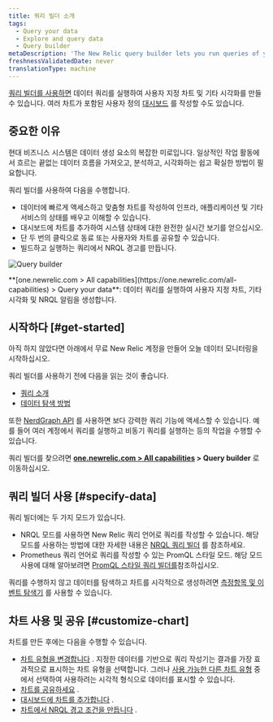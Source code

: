 ```yaml
---
title: 쿼리 빌더 소개
tags:
  - Query your data
  - Explore and query data
  - Query builder
metaDescription: 'The New Relic query builder lets you run queries of your data, build charts and other visualizations, and share charts.'
freshnessValidatedDate: never
translationType: machine
---
```



[쿼리 빌더를 사용하면](https://one.newrelic.com/data-exploration/query-builder) 데이터 쿼리를 실행하여 사용자 지정 차트 및 기타 시각화를 만들 수 있습니다. 여러 차트가 포함된 사용자 정의 [대시보드](/docs/dashboards/manage-your-dashboard/manage-your-dashboard#dash-create-chart) 를 작성할 수도 있습니다.

## 중요한 이유

현대 비즈니스 시스템은 데이터 생성 요소의 복잡한 미로입니다. 일상적인 작업 활동에서 흐르는 끝없는 데이터 흐름을 가져오고, 분석하고, 시각화하는 쉽고 확실한 방법이 필요합니다.

쿼리 빌더를 사용하여 다음을 수행합니다.

* 데이터에 빠르게 액세스하고 맞춤형 차트를 작성하여 인프라, 애플리케이션 및 기타 서비스의 상태를 배우고 이해할 수 있습니다.
* 대시보드에 차트를 추가하여 시스템 상태에 대한 완전한 실시간 보기를 얻으십시오.
* 단 두 번의 클릭으로 동료 또는 사용자와 차트를 공유할 수 있습니다.
* 빌드하고 실행하는 쿼리에서 NRQL 경고를 만듭니다.

<img
  title="Query builder"
  alt="Query builder"
  src={queriesNrqlQueryBuilder}
/>

<figcaption>
  **[one.newrelic.com > All capabilities](https://one.newrelic.com/all-capabilities) > Query your data**: 데이터 쿼리를 실행하여 사용자 지정 차트, 기타 시각화 및 NRQL 알림을 생성합니다.
</figcaption>

## 시작하다 [#get-started]

아직 하지 않았다면 아래에서 무료 New Relic 계정을 만들어 오늘 데이터 모니터링을 시작하십시오.

쿼리 빌더를 사용하기 전에 다음을 읽는 것이 좋습니다.

* [쿼리 소개](/docs/telemetry-data-platform/ingest-manage-data/understand-data/introduction-querying-new-relic-data)
* [데이터 탐색 방법](/docs/query-your-data/explore-query-data/explore-data/introduction-data-explorer)

또한 [NerdGraph API](/docs/apis/nerdgraph/examples/nerdgraph-nrql-tutorial) 를 사용하면 보다 강력한 쿼리 기능에 액세스할 수 있습니다. 예를 들어 여러 계정에서 쿼리를 실행하고 비동기 쿼리를 실행하는 등의 작업을 수행할 수 있습니다.

쿼리 빌더를 찾으려면 **[one.newrelic.com > All capabilities](https://one.newrelic.com/all-capabilities) > Query builder** 로 이동하십시오.

## 쿼리 빌더 사용 [#specify-data]

쿼리 빌더에는 두 가지 모드가 있습니다.

* NRQL 모드를 사용하면 New Relic 쿼리 언어로 쿼리를 작성할 수 있습니다. 해당 모드를 사용하는 방법에 대한 자세한 내용은 [NRQL 쿼리 빌더](/docs/chart-builder/use-chart-builder/choose-data/use-advanced-nrql-mode-specify-data) 를 참조하세요.
* Prometheus 쿼리 언어로 쿼리를 작성할 수 있는 PromQL 스타일 모드. 해당 모드 사용에 대해 알아보려면 [PromQL 스타일 쿼리 빌더를](/docs/query-your-data/explore-query-data/query-builder/use-advanced-promql-style-mode-query-data)참조하십시오.

쿼리를 수행하지 않고 데이터를 탐색하고 차트를 시각적으로 생성하려면 [측정항목 및 이벤트 탐색기](/docs/query-your-data/explore-query-data/data-explorer/introduction-data-explorer) 를 사용할 수 있습니다.

## 차트 사용 및 공유 [#customize-chart]

차트를 만든 후에는 다음을 수행할 수 있습니다.

* [차트 유형을 변경합니다](/docs/chart-builder/use-chart-builder/use-charts/use-your-charts#change-appearance) . 지정한 데이터를 기반으로 쿼리 작성기는 결과를 가장 효과적으로 표시하는 차트 유형을 선택합니다. 그러나 [사용 가능한 다른 차트 유형](/docs/insights/use-insights-ui/manage-dashboards/insights-chart-types) 중에서 선택하여 사용하려는 시각적 형식으로 데이터를 표시할 수 있습니다.
* [차트를 공유하세요](/docs/chart-builder/use-chart-builder/use-charts/use-your-charts#share-charts) .
* [대시보드에 차트를 추가합니다](/docs/chart-builder/use-chart-builder/use-charts/use-your-charts#add-to-dashboard) .
* [차트에서 NRQL 경고 조건을 만듭니다](/docs/alerts-applied-intelligence/new-relic-alerts/alert-conditions/create-nrql-alert-conditions/#create-chart) .